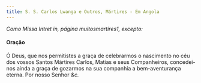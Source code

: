 ```yaml
---
title: S. S. Carlos Lwanga e Outros, Mártires - Em Angola
---
```


<em>Como Missa Intret in, página muitosmartires1, excepto:</em>

<h4 class="text-center">Oração</h4>
<div class="container-fluid">
  <div class="row">
    <div class="col-6 dropcaps text-justify"></div>
    <div class="col-6 dropcaps text-justify">
      Ó Deus, que nos permitistes a graça de celebrarmos o nascimento no céu dos
      vossos Santos Mártires Carlos, Matias e seus Companheiros, concedei-nos
      ainda a graça de gozarmos na sua companhia a bem-aventurança eterna. Por
      nosso Senhor <em>&c.</em>
    </div>
</div>
